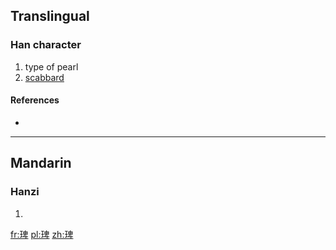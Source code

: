 ==Translingual==

===Han character===
{{Han char|rn=96|rad=玉|as=08|sn=12|four=|canj=MGHWJ}}

# type of pearl
# [[scabbard]]

====References====
* {{Han ref|kx=0733.170|dkj=21032|dj=1146.060|hdz=21122.100|uh=7415|ud=29717}}

----

==Mandarin==

===Hanzi===
{{cmn-hanzi|pin=[[pín]] ([[pin2]])|wg=p'in<sup>2</sup>}}

# {{defn|lang=cmn|sort=玉08}}

[[fr:琕]]
[[pl:琕]]
[[zh:琕]]